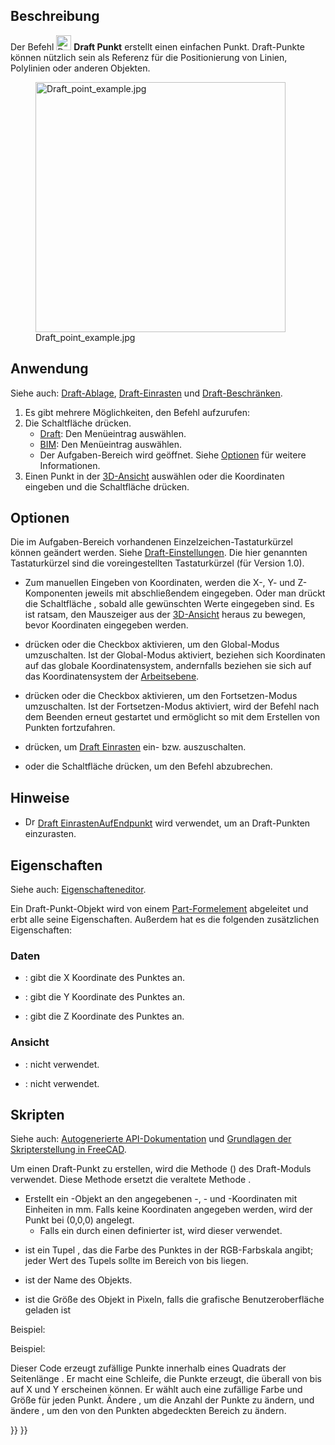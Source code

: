 <languages/>

{{Docnav/de
|[[Draft_BezCurve/de|Bézierkurve]]
|[[Draft_Facebinder/de|Flächenbinder]]
|[[Draft_Workbench/de|Draft]]
|IconL=Draft_BezCurve.svg 
|IconR=Draft_Facebinder.svg 
|IconC=Workbench_Draft.svg
}}

{{GuiCommand/de
|Name=Draft Point
|Name/de=Draft Punkt
|MenuLocation=Zeichnen → Punkt<br>2D-Entwurf → Punkt
|Workbenches=[[Draft_Workbench/de|Draft]], [[BIM_Workbench/de|BIM]]
|Version=0.7
}}

<span id="Description"></span>
==Beschreibung==

Der Befehl [[Image:Draft_Point.svg|24px]] '''Draft Punkt''' erstellt einen einfachen Punkt.
Draft-Punkte können nützlich sein als Referenz für die Positionierung von Linien, Polylinien oder anderen Objekten.

[[Image:Draft_point_example.jpg|400px]]

<span id="Usage"></span>
==Anwendung==

Siehe auch: [[Draft_Tray/de|Draft-Ablage]], [[Draft_Snap/de|Draft-Einrasten]] und [[Draft_Constrain/de|Draft-Beschränken]].

# Es gibt mehrere Möglichkeiten, den Befehl aufzurufen:
# Die Schaltfläche {{Button|[[Image:Draft_Point.svg|16px]] [[Draft_Point/de|Punkt]]}} drücken.
#* [[Draft_Workbench/de|Draft]]: Den Menüeintrag {{MenuCommand|Zeichnen → [[Image:Draft_Point.svg|16px]] Punkt}} auswählen.
#* [[BIM_Workbench/de|BIM]]: Den Menüeintrag {{MenuCommand|2D-Entwurf → [[Image:Draft_Point.svg|16px]] Punkt}} auswählen.
#* Der Aufgaben-Bereich {{MenuCommand|Punkt}} wird geöffnet. Siehe [[#Optionen|Optionen]] für weitere Informationen.
# Einen Punkt in der [[3D_view/de|3D-Ansicht]] auswählen oder die Koordinaten eingeben und die Schaltfläche {{Button|[[Image:Draft_AddPoint.svg|16px]] Punkt eingeben}} drücken.

<span id="Options"></span>
==Optionen==

Die im Aufgaben-Bereich vorhandenen Einzelzeichen-Tastaturkürzel können geändert werden. Siehe [[Draft_Preferences/de|Draft-Einstellungen]]. Die hier genannten Tastaturkürzel sind die voreingestellten Tastaturkürzel (für Version 1.0).

* Zum manuellen Eingeben von Koordinaten, werden die X-, Y- und Z-Komponenten jeweils mit abschließendem {{KEY|Enter}} eingegeben. Oder man drückt die Schaltfläche {{Button|[[Image:Draft_AddPoint.svg|16px]] Punkt eingeben}}, sobald alle gewünschten Werte eingegeben sind. Es ist ratsam, den Mauszeiger aus der [[3D_view/de|3D-Ansicht]] heraus zu bewegen, bevor Koordinaten eingegeben werden.
* {{KEY|G}} drücken oder die Checkbox {{MenuCommand|Global}} aktivieren, um den Global-Modus umzuschalten. Ist der Global-Modus aktiviert, beziehen sich Koordinaten auf das globale Koordinatensystem, andernfalls beziehen sie sich auf das Koordinatensystem der [[Draft_SelectPlane/de|Arbeitsebene]].
* {{KEY|N}} drücken oder die Checkbox {{MenuCommand|Fortsetzen}} aktivieren, um den Fortsetzen-Modus umzuschalten. Ist der Fortsetzen-Modus aktiviert, wird der Befehl nach dem Beenden erneut gestartet und ermöglicht so mit dem Erstellen von Punkten fortzufahren.
* {{KEY|S}} drücken, um [[Draft_Snap/de|Draft Einrasten]] ein- bzw. auszuschalten.
* {{KEY|Esc}} oder die Schaltfläche {{Button|Schließen}} drücken, um den Befehl abzubrechen.

<span id="Notes"></span>
==Hinweise==

* [[Image:Draft_Snap_Endpoint.svg|16px]] [[Draft_Snap_Endpoint|Draft EinrastenAufEndpunkt]] wird verwendet, um an Draft-Punkten einzurasten.

<span id="Properties"></span>
==Eigenschaften==

Siehe auch: [[Property_editor/de|Eigenschafteneditor]].

Ein Draft-Punkt-Objekt wird von einem [[Part_Feature/de|Part-Formelement]] abgeleitet und erbt alle seine Eigenschaften. Außerdem hat es die folgenden zusätzlichen Eigenschaften:

<span id="Data"></span>
===Daten===

{{TitleProperty|Draft}}

* {{PropertyData/de|X|Abstand}}: gibt die X Koordinate des Punktes an.
* {{PropertyData/de|Y|Abstand}}: gibt die Y Koordinate des Punktes an.
* {{PropertyData/de|Z|Abstand}}: gibt die Z Koordinate des Punktes an.

<span id="View"></span>
===Ansicht===

{{TitleProperty|Draft}}

* {{PropertyView/de|Pattern|Enumeration}}: nicht verwendet.
* {{PropertyView/de|Pattern Size|Float}}: nicht verwendet.

<span id="Scripting"></span>
==Skripten==

Siehe auch: [https://freecad.github.io/SourceDoc/ Autogenerierte API-Dokumentation] und [[FreeCAD_Scripting_Basics/de|Grundlagen der Skripterstellung in FreeCAD]].

Um einen Draft-Punkt zu erstellen, wird die Methode {{incode|make_point}} ({{Version/de|0.19}}) des Draft-Moduls verwendet. Diese Methode ersetzt die veraltete Methode {{incode|makePoint}}.

{{Code|code=
point = make_point(X=0, Y=0, Z=0, color=None, name="Point", point_size=5)
point = make_point(point, Y=0, Z=0, color=None, name="Point", point_size=5)
}}

* Erstellt ein {{incode|Punkt}}-Objekt an den angegebenen {{incode|X}}-, {{incode|Y}}- und {{incode|Z}}-Koordinaten mit Einheiten in mm. Falls keine Koordinaten angegeben werden, wird der Punkt bei (0,0,0) angelegt.
** Falls {{incode|X}} ein durch einen {{incode|FreeCAD.Vector}} definierter {{incode|Punkt}} ist, wird dieser verwendet.
* {{incode|color}} ist ein Tupel {{incode|(R, G, B)}}, das die Farbe des Punktes in der RGB-Farbskala angibt; jeder Wert des Tupels sollte im Bereich von {{incode|0}} bis {{incode|1}} liegen.
* {{incode|name}} ist der Name des Objekts.
* {{incode|point_size}} ist die Größe des Objekt in Pixeln, falls die grafische Benutzeroberfläche geladen ist

Beispiel:

{{Code|code=
import FreeCAD as App
import Draft

doc = App.newDocument()

point1 = Draft.make_point(1600, 1400, 0)

p2 = App.Vector(-3200, 1800, 0)
point2 = Draft.make_point(p2, color=(0.5, 0.3, 0.6), point_size=10)

doc.recompute()
}}

Beispiel:

Dieser Code erzeugt {{incode|N}} zufällige Punkte innerhalb eines Quadrats der Seitenlänge {{incode|2L}}. Er macht eine Schleife, die {{incode|N}} Punkte erzeugt, die überall von {{incode|-L}} bis {{incode|+L}} auf X und Y erscheinen können. Er wählt auch eine zufällige Farbe und Größe für jeden Punkt. Ändere {{incode|N}}, um die Anzahl der Punkte zu ändern, und ändere {{incode|L}}, um den von den Punkten abgedeckten Bereich zu ändern.

{{Code|code=
import random
import FreeCAD as App
import Draft

doc = App.newDocument()

L = 1000
centered = App.Placement(App.Vector(-L, -L, 0), App.Rotation())
rectangle = Draft.make_rectangle(2*L, 2*L, placement=centered)

N = 10
for i in range(N):
    x = 2*L*random.random() - L
    y = 2*L*random.random() - L
    z = 0
    r = random.random()
    g = random.random()
    b = random.random()
    size = 15*random.random() + 5
    Draft.make_point(x, y, z, color=(r, g, b), point_size=size)

doc.recompute()
}}


{{Docnav/de
|[[Draft_BezCurve/de|Bézierkurve]]
|[[Draft_Facebinder/de|Flächenbinder]]
|[[Draft_Workbench/de|Draft]]
|IconL=Draft_BezCurve.svg 
|IconR=Draft_Facebinder.svg 
|IconC=Workbench_Draft.svg
}}

{{Draft Tools navi{{#translation:}}}}
{{Userdocnavi{{#translation:}}}}